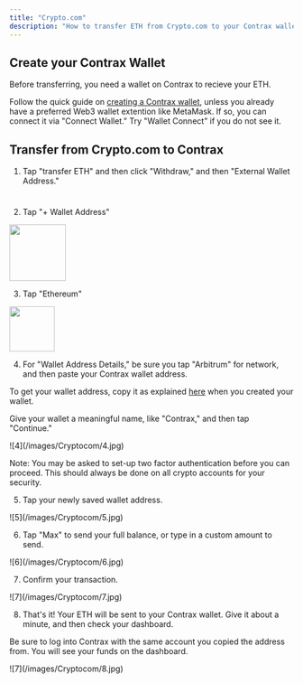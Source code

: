 ```yaml
---
title: "Crypto.com"
description: "How to transfer ETH from Crypto.com to your Contrax wallet"
---
```


## Create your Contrax Wallet

Before transferring, you need a wallet on Contrax to recieve your ETH.

Follow the quick guide on [creating a Contrax wallet](../start/wallet-setup), unless you already have a preferred Web3 wallet extention like MetaMask. If so, you can connect it via "Connect Wallet." Try "Wallet Connect" if you do not see it.

## Transfer from Crypto.com to Contrax

1. Tap "transfer ETH" and then click "Withdraw," and then "External Wallet Address."

<img height="10" src="/images/Cryptocom/1.jpg" />

2. Tap "+ Wallet Address"

<img height="100" width="100" src="/images/Cryptocom/1.jpg" />

3. Tap "Ethereum"

<img height="80" src="/images/Cryptocom/1.jpg" />

4. For "Wallet Address Details," be sure you tap "Arbitrum" for network, and then paste your Contrax wallet address.

To get your wallet address, copy it as explained [here](../start/wallet-setup) when you created your wallet.

Give your wallet a meaningful name, like "Contrax," and then tap "Continue."

<Frame>![4](/images/Cryptocom/4.jpg)</Frame>

Note: You may be asked to set-up two factor authentication before you can proceed. This should always be done on all crypto accounts for your security.

5. Tap your newly saved wallet address.

<Frame>![5](/images/Cryptocom/5.jpg)</Frame>

6.  Tap "Max" to send your full balance, or type in a custom amount to send.

<Frame>![6](/images/Cryptocom/6.jpg)</Frame>

7. Confirm your transaction.

<Frame>![7](/images/Cryptocom/7.jpg)</Frame>

8. That's it! Your ETH will be sent to your Contrax wallet. Give it about a minute, and then check your dashboard.

Be sure to log into Contrax with the same account you copied the address from. You will see your funds on the dashboard.

<Frame>![7](/images/Cryptocom/8.jpg)</Frame>
